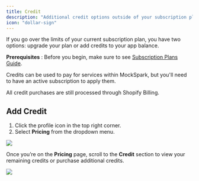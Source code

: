 ```yaml
---
title: Credit
description: "Additional credit options outside of your subscription plan"
icon: "dollar-sign"
---
```


If you go over the limits of your current subscription plan, you have two options: upgrade your plan or add credits to your app balance.

<Tip>**Prerequisites** : Before you begin, make sure to see [Subscription Plans Guide](/docs/billing/subscription-plans).</Tip>

Credits can be used to pay for services within MockSpark, but you'll need to have an active subscription to apply them.

All credit purchases are still processed through Shopify Billing.

## Add Credit
1. Click the profile icon in the top right corner.
2. Select **Pricing** from the dropdown menu.
<Frame>
  <img src="/images/billing/credit/PixPin_2025-05-08_15-58-43.png" />
</Frame>

Once you’re on the **Pricing** page, scroll to the **Credit** section to view your remaining credits or purchase additional credits.
<Frame>
  <img src="/images/billing/credit/PixPin_2025-05-08_16-04-06.png" />
</Frame>
